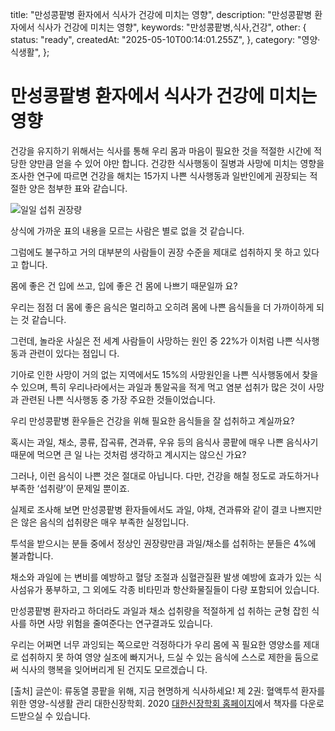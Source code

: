 
  title: "만성콩팥병 환자에서 식사가 건강에 미치는 영향",
  description: "만성콩팥병 환자에서 식사가 건강에 미치는 영향",
  keywords: "만성콩팥병,식사,건강",
  other: {
    status: "ready",
    createdAt: "2025-05-10T00:14:01.255Z",
  },
  category: "영양·식생활",
};

# 만성콩팥병 환자에서 식사가 건강에 미치는 영향

건강을 유지하기 위해서는 식사를 통해 우리 몸과 마음이 필요한 것을 적절한 시간에 적당한 양만큼 얻을 수 있어 야만 합니다. 건강한 식사행동이 질병과 사망에 미치는 영향을 조사한 연구에 따르면 건강을 해치는 15가지 나쁜 식사행동과 일반인에게 권장되는 적절한 양은 첨부한 표와 같습니다.

<Image src={table} alt="일일 섭취 권장량" />

상식에 가까운 표의 내용을 모르는 사람은 별로 없을 것 같습니다.

그럼에도 불구하고 거의 대부분의 사람들이 권장 수준을 제대로 섭취하지 못 하고 있다고 합니다.

몸에 좋은 건 입에 쓰고, 입에 좋은 건 몸에 나쁘기 때문일까 요?

우리는 점점 더 몸에 좋은 음식은 멀리하고 오히려 몸에 나쁜 음식들을 더 가까이하게 되는 것 같습니다.

그런데, 놀라운 사실은 전 세계 사람들이 사망하는 원인 중 22%가 이처럼 나쁜 식사행동과 관련이 있다는 점입니 다.

기아로 인한 사망이 거의 없는 지역에서도 15%의 사망원인을 나쁜 식사행동에서 찾을 수 있으며, 특히 우리나라에서는 과일과 통알곡을 적게 먹고 염분 섭취가 많은 것이 사망과 관련된 나쁜 식사행동 중 가장 주요한 것들이었습니다.

우리 만성콩팥병 환우들은 건강을 위해 필요한 음식들을 잘 섭취하고 계실까요?

혹시는 과일, 채소, 콩류, 잡곡류, 견과류, 우유 등의 음식사 콩팥에 매우 나쁜 음식사기 때문에 먹으면 큰 일 나는 것처럼 생각하고 계시지는 않으신 가요?

그러나, 이런 음식이 나쁜 것은 절대로 아닙니다. 다만, 건강을 해칠 정도로 과도하거나 부족한 ‘섭취량’이 문제일 뿐이죠.

실제로 조사해 보면 만성콩팥병 환자들에서도 과일, 야채, 견과류와 같이 결코 나쁘지만은 않은 음식의 섭취량은 매우 부족한 실정입니다.

투석을 받으시는 분들 중에서 정상인 권장량만큼 과일/채소를 섭취하는 분들은 4%에 불과합니다.

채소와 과일에 는 변비를 예방하고 혈당 조절과 심혈관질환 발생 예방에 효과가 있는 식사섬유가 풍부하고, 그 외에도 각종 비타민과 항산화물질들이 다량 포함되어 있습니다.

만성콩팥병 환자라고 하더라도 과일과 채소 섭취량을 적절하게 섭 취하는 균형 잡힌 식사를 하면 사망 위험을 줄여준다는 연구결과도 있습니다.

우리는 어쩌면 너무 과잉되는 쪽으로만 걱정하다가 우리 몸에 꼭 필요한 영양소를 제대로 섭취하지 못 하여 영양 실조에 빠지거나, 드실 수 있는 음식에 스스로 제한을 둠으로써 식사의 행복을 잊어버리게 된 건지도 모르겠습니 다.

[출처] 글쓴이: 류동열
콩팥을 위해, 지금 현명하게 식사하세요!
제 2권: 혈액투석 환자를 위한 영양-식생활 관리 대한신장학회. 2020
[대한신장학회 홈페이지](http://www.ksn.or.kr/rang_board/list.html?code=ebook)에서 책자를 다운로드받으실 수 있습니다.
